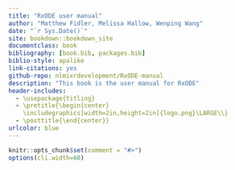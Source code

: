 ```yaml
--- 
title: "RxODE user manual"
author: "Matthew Fidler, Melissa Hallow, Wenping Wang"
date: "`r Sys.Date()`"
site: bookdown::bookdown_site
documentclass: book
bibliography: [book.bib, packages.bib]
biblio-style: apalike
link-citations: yes
github-repo: nlmixrdevelopment/RxODE-manual
description: "This book is the user manual for RxODE"
header-includes:
  - \usepackage{titling}
  - \pretitle{\begin{center}
    \includegraphics[width=2in,height=2in]{logo.png}\LARGE\\}
  - \posttitle{\end{center}}
urlcolor: blue
---
```


```r
knitr::opts_chunk$set(comment = "#>")
options(cli.width=60)
```
